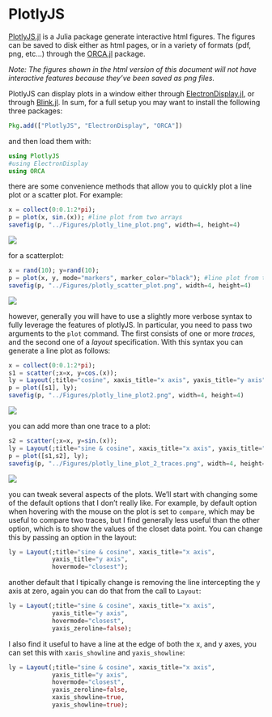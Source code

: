 # PlotlyJS

[PlotlyJS.jl](https://github.com/sglyon/PlotlyJS.jl) is a Julia package generate interactive html figures. The figures can be saved to disk either as html pages, or in a variety of formats (pdf, png, etc...) through the [ORCA.jl](https://github.com/sglyon/ORCA.jl) package.


*Note: The figures shown in the html version of this document will not have interactive features because they've been saved as png files.*
	
PlotlyJS can display plots in a window either through [ElectronDisplay.jl](https://github.com/queryverse/ElectronDisplay.jl), or through [Blink.jl](https://github.com/JunoLab/Blink.jl). In sum, for a full setup you may want to install the following three packages:

```julia
Pkg.add(["PlotlyJS", "ElectronDisplay", "ORCA"])
```

and then load them with:

```julia
using PlotlyJS
#using ElectronDisplay
using ORCA
```

there are some convenience methods that allow you to quickly plot a line plot or a scatter plot. For example:

```julia
x = collect(0:0.1:2*pi);
p = plot(x, sin.(x)); #line plot from two arrays
savefig(p, "../Figures/plotly_line_plot.png", width=4, height=4)
```

![](../Figures/plotly_line_plot.png)

for a scatterplot:

```julia
x = rand(10); y=rand(10);
p = plot(x, y, mode="markers", marker_color="black"); #line plot from two arrays
savefig(p, "../Figures/plotly_scatter_plot.png", width=4, height=4)
```

![](../Figures/plotly_scatter_plot.png)

however, generally you will have to use a slightly more verbose syntax to fully leverage the features of plotlyJS. In particular, you need to pass two arguments to the `plot` command. The first consists of one or more *traces*, and the second one of a *layout* specification. With this syntax you can generate a line plot as follows:

```julia
x = collect(0:0.1:2*pi);
s1 = scatter(;x=x, y=cos.(x));
ly = Layout(;title="cosine", xaxis_title="x axis", yaxis_title="y axis");
p = plot([s1], ly);
savefig(p, "../Figures/plotly_line_plot2.png", width=4, height=4)
```

![](../Figures/plotly_line_plot2.png)

you can add more than one trace to a plot:

```julia
s2 = scatter(;x=x, y=sin.(x));
ly = Layout(;title="sine & cosine", xaxis_title="x axis", yaxis_title="y axis");
p = plot([s1,s2], ly);
savefig(p, "../Figures/plotly_line_plot_2_traces.png", width=4, height=4)
```

![](../Figures/plotly_line_plot_2_traces.png)


you can tweak several aspects of the plots. We'll start with changing some of the default options that I don't really like. For example, by default option when hovering with the mouse on the plot is set to `compare`, which may be useful to compare two traces, but I find generally less useful than the other option, which is to show the values of the closet data point. You can change this by passing an option in the layout:

```julia
ly = Layout(;title="sine & cosine", xaxis_title="x axis",
            yaxis_title="y axis",
            hovermode="closest");
```

another default that I tipically change is removing the line intercepting the y axis at zero, again you can do that from the call to `Layout`:

```julia
ly = Layout(;title="sine & cosine", xaxis_title="x axis",
            yaxis_title="y axis",
            hovermode="closest",
            yaxis_zeroline=false);
```

I also find it useful to have a line at the edge of both the x, and y axes, you can set this with `xaxis_showline` and `yaxis_showline`:

```julia
ly = Layout(;title="sine & cosine", xaxis_title="x axis",
            yaxis_title="y axis",
            hovermode="closest",
            yaxis_zeroline=false,
            xaxis_showline=true,
            yaxis_showline=true);
```
